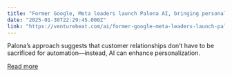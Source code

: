 ```yaml
---
title: "Former Google, Meta leaders launch Palona AI, bringing personalized, emotive customer agents to non-techie enterprises"
date: "2025-01-30T22:29:45.000Z"
link: "https://venturebeat.com/ai/former-google-meta-leaders-launch-palona-ai-bringing-personalized-emotive-customer-agents-to-non-techie-enterprises/"
---
```


Palona’s approach suggests that customer relationships don’t have to be sacrificed for automation—instead, AI can enhance personalization.

[Read more](https://venturebeat.com/ai/former-google-meta-leaders-launch-palona-ai-bringing-personalized-emotive-customer-agents-to-non-techie-enterprises/)
